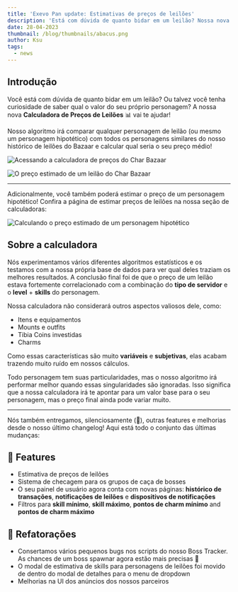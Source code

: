 ```yaml
---
title: 'Exevo Pan update: Estimativas de preços de leilões'
description: 'Está com dúvida de quanto bidar em um leilão? Nossa nova calculadora de preços vai te ajudar!'
date: 28-04-2023
thumbnail: /blog/thumbnails/abacus.png
author: Ksu
tags:
  - news
---
```


## Introdução

Você está com dúvida de quanto bidar em um leilão? Ou talvez você tenha curiosidade de saber qual o valor do seu próprio personagem? A nossa nova **Calculadora de Preços de Leilões** 📊 vai te ajudar!

Nosso algoritmo irá comparar qualquer personagem de leilão (ou mesmo um personagem hipotético) com todos os personagens similares do nosso histórico de leilões do Bazaar e calcular qual seria o seu preço médio!

<Image
  src="/blog/images/price-estimation-menu.png"
  width={374}
  height={320}
  align="center"
  alt="Acessando a calculadora de preços do Char Bazaar"
  caption="Acessando a calculadora de preços para um leilão específico"
  unoptimized
/>

<Image
  src="/blog/images/estimation-dialog.png"
  width={332}
  height={301}
  align="center"
  alt="O preço estimado de um leilão do Char Bazaar"
  caption="Calculando o preço estimado"
  unoptimized
/>

---

Adicionalmente, você também poderá estimar o preço de um personagem hipotético! Confira a página de <RouteLink href="/calculators/auction-estimations">estimar preços de leilões</RouteLink> na nossa seção de calculadoras:

<Image
  src="/blog/images/estimation-calculator.png"
  width={1016}
  height={508}
  align="center"
  alt="Calculando o preço estimado de um personagem hipotético"
  caption="Estimando o valor do meu próprio personagem 😛"
  unoptimized
/>

## Sobre a calculadora

Nós experimentamos vários diferentes algoritmos estatísticos e os testamos com a nossa própria base de dados para ver qual deles traziam os melhores resultados. A conclusão final foi de que o preço de um leilão estava fortemente correlacionado com a combinação do **tipo de servidor** e o **level** + **skills** do personagem.

Nossa calculadora não considerará outros aspectos valiosos dele, como:

- Itens e equipamentos
- Mounts e outfits
- Tibia Coins investidas
- Charms

Como essas características são muito **variáveis** e **subjetivas**, elas acabam trazendo muito ruído em nossos cálculos.

Todo personagem tem suas particularidades, mas o nosso algoritmo irá performar melhor quando essas singularidades são ignoradas. Isso significa que a nossa calculadora irá te apontar para um valor base para o seu personagem, mas o preço final ainda pode variar muito.

---

Nós também entregamos, silenciosamente (🥷), outras features e melhorias desde o nosso último changelog! Aqui está todo o conjunto das últimas mudanças:

## 🎉 Features

- Estimativa de preços de leilões
- Sistema de checagem para os <RouteLink href="/bosses/hunting-groups">grupos de caça de bosses</RouteLink>
- O seu <RouteLink href="/dashboard">painel de usuário</RouteLink> agora conta com novas páginas: **histórico de transações**, **notificações de leilões** e **dispositivos de notificações**
- Filtros para **skill mínimo**, **skill máximo**, **pontos de charm mínimo** and **pontos de charm máximo**

## 🔧 Refatorações

- Consertamos vários pequenos bugs nos scripts do nosso Boss Tracker. As chances de um boss spawnar agora estão mais precisas 💪
- O modal de estimativa de skills para personagens de leilões foi movido de dentro do modal de detalhes para o menu de dropdown
- Melhorias na UI dos anúncios dos nossos parceiros
